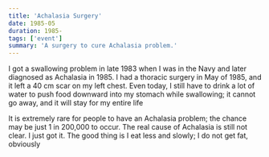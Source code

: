 ```yaml
---
title: 'Achalasia Surgery'
date: 1985-05
duration: 1985-
tags: ['event']
summary: 'A surgery to cure Achalasia problem.'
---
```


I got a swallowing problem in late 1983 when I was in the Navy and later diagnosed as Achalasia in 1985. I had a thoracic surgery in May of 1985, and it left a 40 cm scar on my left chest. Even today, I still have to drink a lot of water to push food downward into my stomach while swallowing; it cannot go away, and it will stay for my entire life

It is extremely rare for people to have an Achalasia problem; the chance may be just 1 in 200,000 to occur. The real cause of Achalasia is still not clear. I just got it. The good thing is I eat less and slowly; I do not get fat, obviously




